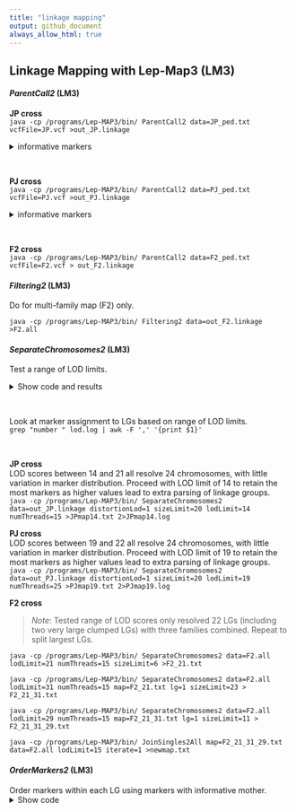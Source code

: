 ```yaml
---
title: "linkage mapping"
output: github_document
always_allow_html: true
---
```

## Linkage Mapping with Lep-Map3 (LM3)  

#### *ParentCall2* (LM3)   

**JP cross**  
`java -cp /programs/Lep-MAP3/bin/ ParentCall2 data=JP_ped.txt vcfFile=JP.vcf >out_JP.linkage`  

<details><summary>informative markers</summary>
<p> 
>Number of individuals = 140  
Number of families = 1  
Number of called markers = 60671 (52772 informative)  

</p>
</details> 

<br>

**PJ cross**  
`java -cp /programs/Lep-MAP3/bin/ ParentCall2 data=PJ_ped.txt vcfFile=PJ.vcf >out_PJ.linkage`  

<details><summary>informative markers</summary>
<p> 
>Number of individuals = 140  
Number of families = 1  
Number of called markers = 64389 (55648 informative)

</p>
</details> 

<br>

**F2 cross**  
`java -cp /programs/Lep-MAP3/bin/ ParentCall2 data=F2_ped.txt vcfFile=F2.vcf > out_F2.linkage`  


#### *Filtering2* (LM3)  

Do for multi-family map (F2) only.

`java -cp /programs/Lep-MAP3/bin/ Filtering2 data=out_F2.linkage >F2.all`


#### *SeparateChromosomes2* (LM3)  

Test a range of LOD limits.  

<details><summary>Show code and results</summary>
<p>
```bash
for lod in $(seq 8 1 22)
do
  java -cp /programs/Lep-MAP3/bin/ SeparateChromosomes2 data=out_JP.linkage sizeLimit=5000 numThreads=35 distortionLod=1 lodLimit=${lod} >/dev/null 2>>JP_lod.log
done


for lod in $(seq 8 1 22)
do
  java -cp /programs/Lep-MAP3/bin/ SeparateChromosomes2 data=out_PJ.linkage sizeLimit=5000 numThreads=35 distortionLod=1 lodLimit=${lod} >/dev/null 2>>PJ_lod.log
done


for lod in $(seq 30 1 44)
do
  java -cp /programs/Lep-MAP3/bin/ SeparateChromosomes2 data=F2.all sizeLimit=10000 numThreads=35 lodLimit=${lod} >/dev/null 2>>F2_lod.log
done

```
</p>
</details> 

<br>

Look at marker assignment to LGs based on range of LOD limits.  
`grep "number " lod.log | awk -F ',' '{print $1}'`

<br>

**JP cross**  
LOD scores between 14 and 21 all resolve 24 chromosomes, with little variation in marker distribution. Proceed with LOD limit of 14 to retain the most markers as higher values lead to extra parsing of linkage groups.  
`java -cp /programs/Lep-MAP3/bin/ SeparateChromosomes2 data=out_JP.linkage distortionLod=1 sizeLimit=20 lodLimit=14 numThreads=15 >JPmap14.txt 2>JPmap14.log`  


**PJ cross**  
LOD scores between 19 and 22 all resolve 24 chromosomes, with little variation in marker distribution. Proceed with LOD limit of 19 to retain the most markers as higher values lead to extra parsing of linkage groups.  
`java -cp /programs/Lep-MAP3/bin/ SeparateChromosomes2 data=out_PJ.linkage distortionLod=1 sizeLimit=20 lodLimit=19 numThreads=25 >PJmap19.txt 2>PJmap19.log`


**F2 cross**   

>*Note*: Tested range of LOD scores only resolved 22 LGs (including two very large clumped LGs) with three families combined. Repeat to split largest LGs.

`java -cp /programs/Lep-MAP3/bin/ SeparateChromosomes2 data=F2.all lodLimit=21 numThreads=15 sizeLimit=6 >F2_21.txt`  

`java -cp /programs/Lep-MAP3/bin/ SeparateChromosomes2 data=F2.all lodLimit=31 numThreads=15 map=F2_21.txt lg=1 sizeLimit=23 > F2_21_31.txt`  

`java -cp /programs/Lep-MAP3/bin/ SeparateChromosomes2 data=F2.all lodLimit=29 numThreads=15 map=F2_21_31.txt lg=1 sizeLimit=11 > F2_21_31_29.txt`  

`java -cp /programs/Lep-MAP3/bin/ JoinSingles2All map=F2_21_31_29.txt data=F2.all lodLimit=15 iterate=1 >newmap.txt`  

#### *OrderMarkers2* (LM3)  

Order markers within each LG using markers with informative mother.
<details><summary>Show code</summary>
<p>
```bash
#Run OrderMarkers2
for chr in $(seq 1 1 24) 
do 
  java -cp /programs/Lep-MAP3/bin/ OrderMarkers2 data=out_JP.linkage map=JPmap14.txt chromosome=$chr numThreads=20 informativeMask=2 >LG$chr 2>order$chr.err
done

for chr in $(seq 1 1 24) 
do 
  java -cp /programs/Lep-MAP3/bin/ OrderMarkers2 data=F2.all map=newmap.txt families=JP3 chromosome=1 grandparentPhase=1 outputPhasedData=1 numThreads=20 informativeMask=23 >LG$chr 2>order$chr.err
done

for chr in $(seq 1 1 24) 
do 
  java -cp /programs/Lep-MAP3/bin/ OrderMarkers2 data=out_PJ.linkage map=PJmap19.txt chromosome=1 numThreads=20 informativeMask=2 >LG$chr 2>order$chr.err
done

#Edit output to include marker info (shown for JP map only, repeat for all maps)

cat out_JP.linkage|cut -f 1,2|awk '(NR>=7)' >snps.txt

for chr in $(seq 1 1 24) 
do
awk -vFS="\t" -vOFS="\t" '(NR==FNR){s[NR-1]=$0}(NR!=FNR){if ($1 in s) $1=s[$1];print}' snps.txt LG$chr >mLG$chr
done

#Combine linkage groups
awk 'NR > 3 {print FILENAME OFS $0}' mLG* | awk '{print $1,$2,$5}' > JP14_LGs.txt

```
</p>
</details> 